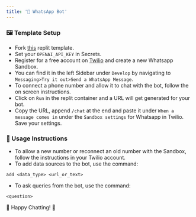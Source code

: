 ```yaml
---
title: '💬 WhatsApp Bot'
---
```


### 🖼️ Template Setup

- Fork [this](https://replit.com/@taranjeetio/EC-WhatsApp-Bot-Template?v=1#README.md) replit template.
- Set your `OPENAI_API_KEY` in Secrets.
- Register for a free account on [Twilio](https://www.twilio.com/try-twilio) and create a new Whatsapp Sandbox.
- You can find it in the left Sidebar under `Develop` by navigating to `Messaging>Try it out>Send a WhatsApp Message`.
- To connect a phone number and allow it to chat with the bot, follow the on screen instructions.
- Click on `Run` in the replit container and a URL will get generated for your bot.
- Copy the URL, append `/chat` at the end and paste it under `When a message comes in` under the `Sandbox settings` for Whatsapp in Twilio. Save your settings.

### 🚀 Usage Instructions

- To allow a new number or reconnect an old number with the Sandbox, follow the instructions in your Twilio account.
- To add data sources to the bot, use the command:
```text
add <data_type> <url_or_text>
```
- To ask queries from the bot, use the command:
```text
<question>
```

🎉 Happy Chatting! 🎉
